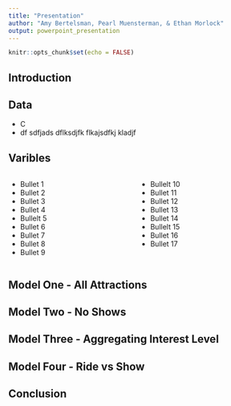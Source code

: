 ```yaml
---
title: "Presentation"
author: "Amy Bertelsman, Pearl Muensterman, & Ethan Morlock"
output: powerpoint_presentation
---
```


```r
knitr::opts_chunk$set(echo = FALSE)
```

## Introduction 

## Data 

- C
- df
sdfjads
dflksdjfk
flkajsdfkj
kladjf

## Varibles 
:::::::::::::: {.columns}
::: {.column}
- Bullet 1
- Bullet 2
- Bullet 3
- Bullet 4 
- Bullelt 5 
- Bullet 6
- Bullet 7
- Bullet 8
- Bullet 9 
:::
::: {.column}
- Bullelt 10 
- Bullet 11
- Bullet 12
- Bullet 13
- Bullet 14 
- Bullelt 15 
- Bullet 16
- Bullet 17
:::
::::::::::::::

## Model One - All Attractions  

## Model Two - No Shows 

## Model Three - Aggregating Interest Level 

## Model Four - Ride vs Show 

## Conclusion 
